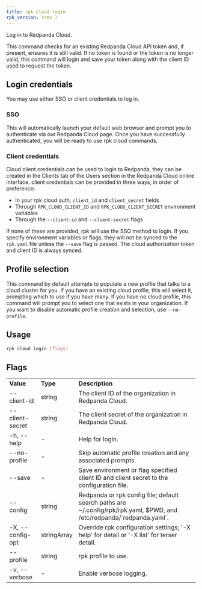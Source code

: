 ```yaml
---
title: rpk cloud login
rpk_version: (rev )
---
```


<head>
  <meta name="title" content="rpk cloud login| Redpanda Docs" />
  <meta name="description" content="rpk cloud login" />
  <link rel="canonical" href="https://docs.redpanda.com/docs/reference/rpk/rpk-cloud/rpk-cloud-login/" />
</head>

Log in to Redpanda Cloud.

This command checks for an existing Redpanda Cloud API token and, if present,
ensures it is still valid. If no token is found or the token is no longer valid,
this command will login and save your token along with the client ID used to
request the token.

## Login credentials

You may use either SSO or client credentials to log in.

### SSO

This will automatically launch your default web browser and prompt you to
authenticate via our Redpanda Cloud page. Once you have successfully
authenticated, you will be ready to use rpk cloud commands.

### Client credentials

Cloud client credentials can be used to login to Redpanda, they can be created
in the Clients tab of the Users section in the Redpanda Cloud online interface.
client credentials can be provided in three ways, in order of preference:

- In your rpk cloud auth, `client_id` and `client_secret` fields
- Through `RPK_CLOUD_CLIENT_ID` and `RPK_CLOUD_CLIENT_SECRET` environment variables
- Through the `--client-id` and `--client-secret` flags

If none of these are provided, rpk will use the SSO method to login.
If you specify environment variables or flags, they will not be synced to the
`rpk.yaml` file unless the `--save` flag is passed. The cloud authorization
token and client ID is always synced.

## Profile selection

This command by default attempts to populate a new profile that talks to a
cloud cluster for you. If you have an existing cloud profile, this will select
it, prompting which to use if you have many. If you have no cloud profile, this
command will prompt you to select one that exists in your organization. If you
want to disable automatic profile creation and selection, use `--no-profile`.

## Usage

```bash
rpk cloud login [flags]
```

## Flags

<table>
  <tbody>
    <tr>
      <td>
        <strong>Value</strong>
      </td>
      <td>
        <strong>Type</strong>
      </td>
      <td>
        <strong>Description</strong>
      </td>
    </tr>
    <tr>
      <td>--client-id</td>
      <td>string</td>
      <td>The client ID of the organization in Redpanda Cloud.</td>
    </tr>
    <tr>
      <td>--client-secret</td>
      <td>string</td>
      <td>The client secret of the organization in Redpanda Cloud.</td>
    </tr>
    <tr>
      <td>-h, --help</td>
      <td>-</td>
      <td>Help for login.</td>
    </tr>
    <tr>
      <td>--no-profile</td>
      <td>-</td>
      <td>Skip automatic profile creation and any associated prompts.</td>
    </tr>
    <tr>
      <td>--save</td>
      <td>-</td>
      <td>
        Save environment or flag specified client ID and client secret to the
        configuration file.
      </td>
    </tr>
    <tr>
      <td>--config</td>
      <td>string</td>
      <td>
        Redpanda or rpk config file; default search paths are
        ~/.config/rpk/rpk.yaml, $PWD, and /etc/redpanda/`redpanda.yaml`.
      </td>
    </tr>
    <tr>
      <td>-X, --config-opt</td>
      <td>stringArray</td>
      <td>
        Override rpk configuration settings; '-X help' for detail or '-X list'
        for terser detail.
      </td>
    </tr>
    <tr>
      <td>--profile</td>
      <td>string</td>
      <td>rpk profile to use.</td>
    </tr>
    <tr>
      <td>-v, --verbose</td>
      <td>-</td>
      <td>Enable verbose logging.</td>
    </tr>
  </tbody>
</table>
